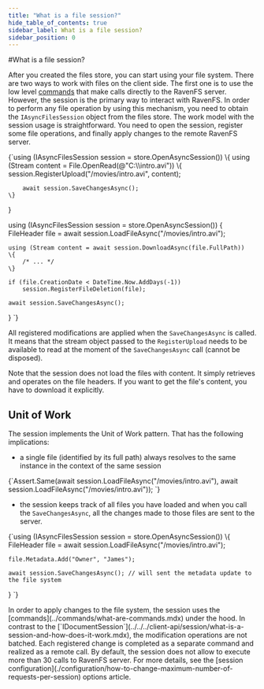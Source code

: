 ```yaml
---
title: "What is a file session?"
hide_table_of_contents: true
sidebar_label: What is a file session?
sidebar_position: 0
---
```



#What is a file session?

After you created the files store, you can start using your file system. There are two ways to work with files on the client side. The first one is to use the low level [commands](../commands/what-are-commands.mdx) that make calls directly to the RavenFS server. However, the session is the primary way to interact with RavenFS. In order to perform any file operation by using this mechanism, you need to obtain the `IAsyncFilesSession` object from the files store. The work model with the session usage is straightforward. You need to open the session, register some file operations, and finally apply changes to the remote RavenFS server.

<TabItem value="session_usage_1" label="session_usage_1">
<CodeBlock language="csharp">
{`using (IAsyncFilesSession session = store.OpenAsyncSession())
\{
	using (Stream content = File.OpenRead(@"C:\\intro.avi"))
	\{
		session.RegisterUpload("/movies/intro.avi", content);

		await session.SaveChangesAsync();
	\}
\}

using (IAsyncFilesSession session = store.OpenAsyncSession())
\{
	FileHeader file = await session.LoadFileAsync("/movies/intro.avi");

	using (Stream content = await session.DownloadAsync(file.FullPath))
	\{
		/* ... */
	\}

	if (file.CreationDate < DateTime.Now.AddDays(-1))
		session.RegisterFileDeletion(file);
	
	await session.SaveChangesAsync();
\}
`}
</CodeBlock>
</TabItem>

All registered modifications are applied when the `SaveChangesAsync` is called. It means that the stream object passed to the `RegisterUpload` needs to be available to read at the moment of the `SaveChangesAsync` call (cannot be disposed).

Note that the session does not load the files with content. It simply retrieves and operates on  the file headers. If you want to get the file's content, you have to download it explicitly.

## Unit of Work

The session implements the Unit of Work pattern. That has the following implications:

* a single file (identified by its full path) always resolves to the same instance in the context of the same session

<TabItem value="unit_of_work_1" label="unit_of_work_1">
<CodeBlock language="csharp">
{`Assert.Same(await session.LoadFileAsync("/movies/intro.avi"), await session.LoadFileAsync("/movies/intro.avi"));
`}
</CodeBlock>
</TabItem>

* the session keeps track of all files you have loaded and when you call the `SaveChangesAsync`, all the changes made to those files are sent to the server.

<TabItem value="unit_of_work_2" label="unit_of_work_2">
<CodeBlock language="csharp">
{`using (IAsyncFilesSession session = store.OpenAsyncSession())
\{
	FileHeader file = await session.LoadFileAsync("/movies/intro.avi");

	file.Metadata.Add("Owner", "James");

	await session.SaveChangesAsync(); // will sent the metadata update to the file system
\}
`}
</CodeBlock>
</TabItem>

<Admonition type="info" title="Applying changes" id="applying-changes" href="#applying-changes">
In order to apply changes to the file system, the session uses the [commands](../commands/what-are-commands.mdx) under the hood. In contrast to the [`IDocumentSession`](../../../client-api/session/what-is-a-session-and-how-does-it-work.mdx), the modification operations are not batched. Each registered change is completed as a separate command and realized as a remote call.
</Admonition>

<Admonition type="note" title="MaxNumberOfRequestsPerSession" id="maxnumberofrequestspersession" href="#maxnumberofrequestspersession">
By default, the session does not allow to execute more than 30 calls to RavenFS server. For more details, see  the [session configuration](./configuration/how-to-change-maximum-number-of-requests-per-session) options article.
</Admonition>